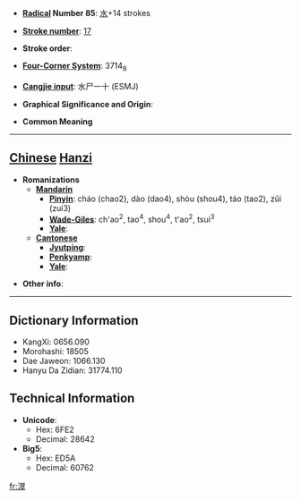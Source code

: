 * '''[[Wiktionary:Chinese radical index| Radical]] Number 85''': [[Wiktionary:Chinese radical index 水|水]]+14 strokes

* '''[[Wiktionary:Chinese total strokes index|Stroke number]]''': [[Wiktionary:Chinese total strokes index 17|17]]

* '''Stroke order''': 

* '''[[Wiktionary:Chinese four corner index|Four-Corner System]]''': 3714<sub>8</sub>

* '''[[Wiktionary:Chinese Cangjie index|Cangjie input]]''': 水尸一十 (ESMJ)

* '''Graphical Significance and Origin''': 

* '''Common Meaning'''

----

== [[Chinese]] [[Hanzi]] ==

* '''Romanizations'''
** '''[[Mandarin]]'''
*** '''[[Pinyin]]''': cháo (chao2), dào (dao4), shòu (shou4), táo (tao2), zǔi (zui3)
*** '''[[Wade-Giles]]''': ch'ao<sup>2</sup>, tao<sup>4</sup>, shou<sup>4</sup>, t'ao<sup>2</sup>, tsui<sup>3</sup>
*** '''[[Yale]]''': 
** '''[[Cantonese]]'''
*** '''[[Jyutping]]''':
*** '''[[Penkyamp]]''': 
*** '''[[Yale]]''': 

* '''Other info''': 

----

== Dictionary Information ==

* KangXi: 0656.090
* Morohashi: 18505
* Dae Jaweon: 1066.130
* Hanyu Da Zidian: 31774.110

== Technical Information ==

* '''Unicode''':
** Hex: 6FE2
** Decimal: 28642
* '''Big5''':
** Hex: ED5A
** Decimal: 60762

[[fr:濢]]